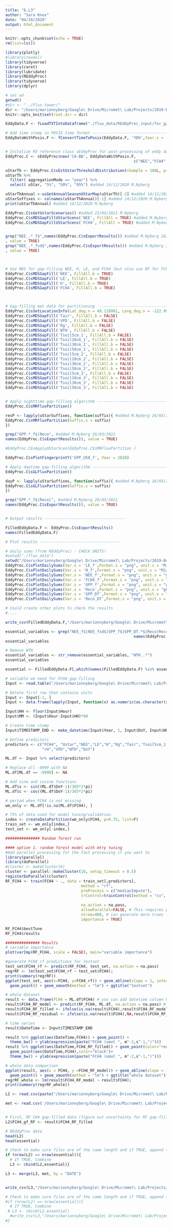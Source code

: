 ```yaml
---
title: "6.L3"
author: "Sara Knox"
date: "04/20/2020"
output: html_document
---
```


```r
knitr::opts_chunk$set(echo = TRUE)
rm(list=ls())

library(plotly)
#library(readxl)
library(tidyverse)
library(caret)
library(lubridate)
library(REddyProc)
library(tidyverse)
library(dplyr)

# set wd
getwd()
#dir <- "../Flux-tower/"
dir <- "/Users/marionnyberg/Google\ Drive/Micromet\ Lab/Projects/2019-Burns\ Bog\ 2/Flux-tower"
knitr::opts_knit$set(root.dir = dir)
```

```r
EddyData.F <- fLoadTXTIntoDataframe("./flux_data/REddyProc_input/for_gap_filling_partitioningBB2.txt")
```

```r
# Add time stamp in POSIX time format -------------------------------------
EddyDataWithPosix.F <- fConvertTimeToPosix(EddyData.F, 'YDH',Year.s = 'Year',Day.s = 'DoY',Hour.s = 'Hour')


# Initalize R5 reference class sEddyProc for post-processing of eddy data with the variables needed for post-processing later -------------------------------------
EddyProc.C <- sEddyProc$new('CA-BB', EddyDataWithPosix.F,
														c("NEE","FCH4","LE","H","Rg","Tair",'Tsoil5cm_1','Tsoil10cm_1','Tsoil30cm_1','Tsoil50cm_1','Tsoil5cm_2','Tsoil10cm_2','Tsoil30cm_2','Tsoil50cm_2', 'Tsoil5cm_3','Tsoil10cm_3','Tsoil30cm_3','Tsoil50cm_3',"rH","VPD","Ustar","WTH"))

uStarTh <- EddyProc.C$sEstUstarThresholdDistribution(nSample = 100L, probs = c(0.05, 0.5, 0.95)) #added 14/12/2020 M.Nyberg
uStarTh %>%
  filter( aggregationMode == "year") %>%
  select( uStar, "5%", "50%", "95%") #added 14/12/2020 M.Nyberg

uStarThAnnual <-usGetAnnualSeasonUStarMap(uStarTh)[-2] #added 14/12/2020 M.Nyberg
uStarSuffixes <- colnames(uStarThAnnual)[-1] #added 14/12/2020 M.Nyberg
print(uStarThAnnual) #added 14/12/2020 M.Nyberg

EddyProc.C$sGetUstarScenarios() #added 22/03/2021 M.Nyberg
EddyProc.C$sMDSGapFillUStarScens('NEE', FillAll = TRUE) #added M.Nyberg 26/03/2021
EddyProc.C$sMDSGapFillUStarScens('FCH4', FillAll = TRUE) #added M.Nyberg 26/03/2021


grep("NEE_.*_f$",names(EddyProc.C$sExportResults()) #added M.Nyberg 26/03/2021
, value = TRUE)
grep("NEE_.*_fsd$",names(EddyProc.C$sExportResults()) #added M.Nyberg 26/03/2021
, value = TRUE)



# Use MDS for gap-filling NEE, H, LE, and FCH4 (but also use RF for FCH4) ----------------------------------
EddyProc.C$sMDSGapFill('NEE', FillAll.b = TRUE)
EddyProc.C$sMDSGapFill('LE', FillAll.b = TRUE)
EddyProc.C$sMDSGapFill('H', FillAll.b = TRUE)
EddyProc.C$sMDSGapFill('FCH4', FillAll.b = TRUE)



# Gap-filling met data for partitioning  ----------------------------------
EddyProc.C$sSetLocationInfo(Lat_deg.n = 49.118981, Long_deg.n = -122.995150, TimeZone_h.n = -8)
EddyProc.C$sMDSGapFill('Tair', FillAll.b = FALSE)
EddyProc.C$sMDSGapFill('VPD', FillAll.b = FALSE)
EddyProc.C$sMDSGapFill('Rg', FillAll.b = FALSE)
EddyProc.C$sMDSGapFill('WTH', FillAll.b = FALSE)
EddyProc.C$sMDSGapFill('Tsoil5cm_1', FillAll.b = FALSE)
EddyProc.C$sMDSGapFill('Tsoil10cm_1', FillAll.b = FALSE)
EddyProc.C$sMDSGapFill('Tsoil30cm_1', FillAll.b = FALSE)
EddyProc.C$sMDSGapFill('Tsoil50cm_1', FillAll.b = FALSE)
EddyProc.C$sMDSGapFill('Tsoil5cm_2', FillAll.b = FALSE)
EddyProc.C$sMDSGapFill('Tsoil10cm_2', FillAll.b = FALSE)
EddyProc.C$sMDSGapFill('Tsoil30cm_2', FillAll.b = FALSE)
EddyProc.C$sMDSGapFill('Tsoil50cm_2', FillAll.b = FALSE)
EddyProc.C$sMDSGapFill('Tsoil5cm_3', FillAll.b = FALSE)
EddyProc.C$sMDSGapFill('Tsoil10cm_3', FillAll.b = FALSE)
EddyProc.C$sMDSGapFill('Tsoil30cm_3', FillAll.b = FALSE)
EddyProc.C$sMDSGapFill('Tsoil50cm_3', FillAll.b = FALSE)


# Apply nighttime gap-filling algorithm -----------------------------------
EddyProc.C$sMRFluxPartition()

resP <- lapply(uStarSuffixes, function(suffix){ #added M.Nyberg 26/03/2021
EddyProc.C$sMRFluxPartition(Suffix.s = suffix)
})

grep("GPP.*_f$|Reco", #added M.Nyberg 26/03/2021
names(EddyProc.C$sExportResults()), value = TRUE)

#EddyProc.C$sApplyUStarScen(EddyProc.C$sMRFluxPartition )

EddyProc.C$sPlotFingerprintY('GPP_U50_f', Year = 2020)

# Apply daytime gap-filling algorithm -----------------------------------
EddyProc.C$sGLFluxPartition()

dayP <- lapply(uStarSuffixes, function(suffix){ #added M.Nyberg 26/03/2021
EddyProc.C$sGLFluxPartition(Suffix.s = suffix)
})

grep("GPP.*_f$|Reco|", #added M.Nyberg 26/03/2021
names(EddyProc.C$sExportResults()), value = TRUE)


# Output results -----------------------------------

FilledEddyData.F <- EddyProc.C$sExportResults()
names(FilledEddyData.F)
```

```r
# Plot results -----------------------------------

# daily sums (from REddyProc) - CHECK UNITS!
#setwd("./flux_data")
setwd("/Users/marionnyberg/Google\ Drive/Micromet\ Lab/Projects/2019-Burns\ Bog\ 2/Flux-tower/flux_data")
EddyProc.C$sPlotDailySums(Var.s = 'LE_f',Format.s = "png", unit.s = "MJ/m2/day")
EddyProc.C$sPlotDailySums(Var.s = 'H_f',Format.s = "png", unit.s = "MJ/m2/day")
EddyProc.C$sPlotDailySums(Var.s = 'NEE_f',Format.s = "png", unit.s = "gC/m2/day")
EddyProc.C$sPlotDailySums(Var.s = 'FCH4_f',Format.s = "png", unit.s = "gC/m2/day")
EddyProc.C$sPlotDailySums(Var.s = 'GPP_f',Format.s = "png", unit.s = "gC/m2/day")
EddyProc.C$sPlotDailySums(Var.s = 'Reco',Format.s = "png", unit.s = "gC/m2/day")
EddyProc.C$sPlotDailySums(Var.s = 'GPP_DT',Format.s = "png", unit.s = "gC/m2/day")
EddyProc.C$sPlotDailySums(Var.s = 'Reco_DT',Format.s = "png", unit.s = "gC/m2/day")

# Could create other plots to check the results
#....

```

```r
write_csv(FilledEddyData.F,"/Users/marionnyberg/Google\ Drive/Micromet\ Lab/Projects/2019-Burns\ Bog\ 2/Flux-tower/flux_data/BB_REddyProc_gapfilled_partition_fulloutputBB2.csv")
```

```r
essential_variables <- grep("NEE_f$|NEE_fsd$|GPP_f$|GPP_DT.*$|Reco|Reco_DT.*$|LE_f$|LE_fsd$|H_f$|H_fsd$|FCH4_f$|FCH4_fsd$|NEE_uStar_f|NEE_U05_f|NEE_U50_f|NEE_U95_f|NEE_uStar_fsd|NEE_U05_fsd|NEE_U50_fsd|NEE_U95_fsd",
														names(EddyProc.C$sExportResults()), value = TRUE)
essential_variables

# Remove WTH
essential_variables <- str_remove(essential_variables, "WTH_.*")
essential_variables

essential <- FilledEddyData.F[,which(names(FilledEddyData.F) %in% essential_variables)]
```

```r

# variable we need for FCH4 gap-filling
Input <- read.table("/Users/marionnyberg/Google\ Drive/Micromet\ Lab/Projects/2019-Burns\ Bog\ 2/Flux-tower/flux_data/REddyProc_input/for_gap_filling_partitioningBB2.txt", header = T)

# Delete first row that contains units
Input <- Input[-1, ]
Input <- data.frame(lapply(Input, function(x) as.numeric(as.character(x))))

Input$HH <- floor(Input$Hour)
Input$MM <- (Input$Hour-Input$HH)*60

# Create time stamp
Input$TIMESTAMP_END <- make_datetime(Input$Year, 1, Input$DoY, Input$HH, Input$MM)

# Define predictors
predictors <- c("FCH4", "Ustar","NEE","LE","H","Rg","Tair",'Tsoil5cm_1','Tsoil10cm_1','Tsoil30cm_1','Tsoil50cm_1','Tsoil5cm_2','Tsoil10cm_2','Tsoil30cm_2','Tsoil50cm_2', 'Tsoil5cm_3','Tsoil10cm_3','Tsoil30cm_3','Tsoil50cm_3',
                "rH","VPD","WTH","DoY") 

ML.df <- Input %>% select(predictors)

# Replace all -9999 with NA
ML.df[ML.df == -9999] <- NA

# Add sine and cosine functions
ML.df$s <- sin((ML.df$DoY-1)/365*2*pi)
ML.df$c <- cos((ML.df$DoY-1)/365*2*pi)

# period when FCH4 is not missing
wm_only <- ML.df[!is.na(ML.df$FCH4), ]

# 75% of data used for model tuning/validation
index <- createDataPartition(wm_only$FCH4, p=0.75, list=F) 
train_set <- wm_only[index,]
test_set <- wm_only[-index,]

############### Random forest run

#### option 1. random forest model with mtry tuning
#Add parallel processing for the fast processing if you want to
library(parallel)
library(doParallel)
#cluster <- makeCluster(6)
cluster <- parallel::makeCluster(10, setup_timeout = 0.5)
registerDoParallel(cluster)
RF_FCH4 <- train(FCH4 ~ ., data = train_set[,predictors],
 								 method = "rf",
 								 preProcess = c("medianImpute"),                #impute missing met data with median
 								 trControl=trainControl(method = "cv",   #three-fold cross-validation for model parameters 3 times
 								 											number = 3),
 								 na.action = na.pass,
 								 allowParallel=FALSE, # This requires parallel packages. Otherwise you can choose FALSE.
 								 ntree=400, # can generate more trees
 								 importance = TRUE)

RF_FCH4$bestTune
RF_FCH4$results

############### Results
# variable importance
plot(varImp(RF_FCH4, scale = FALSE), main="variable importance")

#generate FCH4_rf predictions for testset
test_set$FCH4_rf <- predict(RF_FCH4, test_set, na.action = na.pass)
regrRF <- lm(test_set$FCH4_rf ~ test_set$FCH4); 
print(summary(regrRF))
ggplot(test_set, aes(x=FCH4, y=FCH4_rf)) + geom_abline(slope = 1, intercept = 0)+
  geom_point() + geom_smooth(method = "lm") + ggtitle("testset")

# whole dataset
result <- data.frame(FCH4 = ML.df$FCH4) # you can add datetime column here if you want to.
result$FCH4_RF_model <- predict(RF_FCH4, ML.df, na.action = na.pass) # FCH4 RF model
result$FCH4_RF_filled <- ifelse(is.na(result$FCH4),result$FCH4_RF_model,result$FCH4) # gap-filled column (true value when it is, gap-filled value when missing)
result$FCH4_RF_residual <- ifelse(is.na(result$FCH4),NA,result$FCH4_RF_model - result$FCH4) # residual (model - obs). can be used for random uncertainty analysis

# time series
result$DateTime <- Input$TIMESTAMP_END

result %>% ggplot(aes(DateTime,FCH4)) + geom_point() + 
  theme_bw() + ylab(expression(paste("FCH4 (umol ", m^-2,s^-1,")")))
result %>% ggplot(aes(DateTime,FCH4_RF_filled)) + geom_point(color="red",alpha=0.5) +
  geom_point(aes(DateTime,FCH4),color="black")+
  theme_bw() + ylab(expression(paste("FCH4 (umol ", m^-2,s^-1,")")))

# whole data comparison
ggplot(result, aes(x = FCH4, y =FCH4_RF_model)) + geom_abline(slope = 1, intercept = 0)+
  geom_point() + geom_smooth(method = "lm") + ggtitle("whole dataset")
regrRF_whole <- lm(result$FCH4_RF_model ~ result$FCH4);
print(summary(regrRF_whole))
```

```r
L2 <- read.csv(paste("/Users/marionnyberg/Google\ Drive/Micromet\ Lab/Projects/2019-Burns\ Bog\ 2/Flux-tower/flux_data/BB2_L2",".csv",sep = ""),sep=",",header=TRUE,dec=".")  

met <- read.csv('/Users/marionnyberg/Google\ Drive/Micromet\ Lab/Projects/2019-Burns\ Bog\ 2/Flux-tower/met_data/met_merged/met_corrected_gapfilledBB2.csv') 


# First, RF CH4 gap-filled data (figure out uncertainty for RF gap-filling)
L2$FCH4_gf_RF <- result$FCH4_RF_filled

# REddyProc data 
head(L2)
head(essential)

# Check to make sure files are of the same length and if TRUE, append to L2
if (nrow(L2) == nrow(essential)){
  # If TRUE, Combine
  L3 <- cbind(L2,essential)}

L3 <- merge(L3, met, by = "DATE") 


write_csv(L3,"/Users/marionnyberg/Google\ Drive/Micromet\ Lab/Projects/2019-Burns\ Bog\ 2/Flux-tower/flux_data/BB2_L3.csv")

# Check to make sure files are of the same length and if TRUE, append to L2
#if (nrow(L2) == nrow(essential)){
  # If TRUE, Combine
 # L3 <- cbind(L2,essential)
  #write_csv(L3,"/Users/marionnyberg/Google\ Drive/Micromet\ Lab/Projects/2019-Burns\ Bog\ #2/Flux-tower/flux_data/BB_L3.csv")
#}
```
